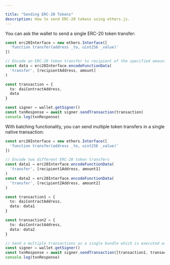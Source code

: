 ---

title: "Sending ERC-20 Tokens"
description: How to send ERC-20 tokens using ethers.js.
---



You can ask the wallet to send a single ERC-20 token transfer:

```ts
const erc20Interface = new ethers.Interface([
  'function transfer(address _to, uint256 _value)'
])

// Encode an ERC-20 token transfer to recipient of the specified amount
const data = erc20Interface.encodeFunctionData(
  'transfer', [recipientAddress, amount]
)

const transaction = {
  to: daiContractAddress,
  data
}

const signer = wallet.getSigner()
const txnResponse = await signer.sendTransaction(transaction)
console.log(txnResponse)

```

With batching functionality, you can send multiple token transfers in a single native transaction:

```ts
const erc20Interface = new ethers.Interface([
  'function transfer(address _to, uint256 _value)'
])

// Encode two different ERC-20 token transfers
const data1 = erc20Interface.encodeFunctionData(
  'transfer', [recipient1Address, amount1]
)
const data2 = erc20Interface.encodeFunctionData(
  'transfer', [recipient2Address, amount2]
)

const transaction1 = {
  to: daiContractAddress,
  data: data1
}

const transaction2 = {
  to: daiContractAddress,
  data: data2
}

// Send a multiple transactions as a single bundle which is executed as one transaction on-chain.
const signer = wallet.getSigner()
const txnResponse = await signer.sendTransaction([transaction1, transaction2])
console.log(txnResponse)

```
